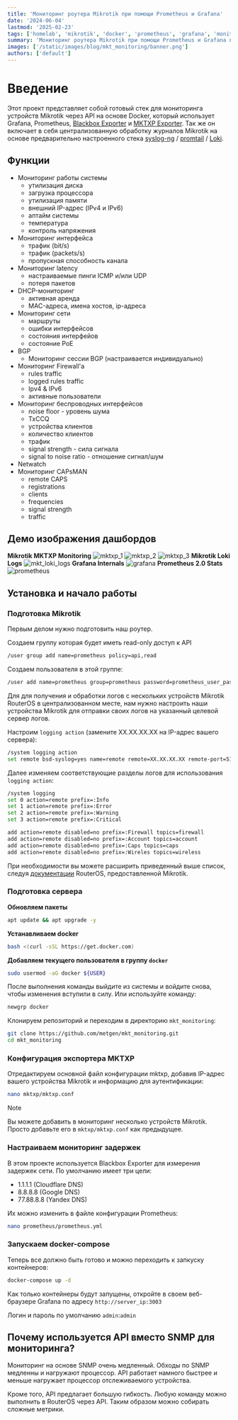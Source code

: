 ```yaml
---
title: 'Мониторинг роутера Mikrotik при помощи Prometheus и Grafana'
date: '2024-06-04'
lastmod: '2025-02-23'
tags: ['homelab', 'mikrotik', 'docker', 'prometheus', 'grafana', 'monitoring']
summary: 'Мониторинг роутера Mikrotik при помощи Prometheus и Grafana в docker контейнере'
images: ['/static/images/blog/mkt_monitoring/banner.png']
authors: ['default']
---
```


# Введение

Этот проект представляет собой готовый стек для мониторинга устройств Mikrotik через API на основе Docker, который использует Grafana, Prometheus, [Blackbox Exporter](https://github.com/prometheus/blackbox_exporter) и [MKTXP Exporter](https://github.com/akpw/mktxp). Так же он включает в себя централизованную обработку журналов Mikrotik на основе предварительно настроенного стека [syslog-ng](https://www.syslog-ng.com/) / [promtail](https://grafana.com/docs/loki/latest/clients/promtail/) / [Loki](https://grafana.com/docs/loki/latest).

## Функции

- Мониторинг работы системы
  - утилизация диска
  - загрузка процессора
  - утилизация памяти
  - внешний IP-адрес (IPv4 и IPv6)
  - аптайм системы
  - температура
  - контроль напряжения
- Мониторинг интерфейса
  - трафик (bit/s)
  - трафик (packets/s)
  - пропускная способность канала
- Мониторинг latency
  - настраиваемые пинги ICMP и/или UDP
  - потеря пакетов
- DHCP-мониторинг
  - активная аренда
  - MAC-адреса, имена хостов, ip-адреса
- Мониторинг сети
  - маршруты
  - ошибки интерфейсов
  - состояния интерфейов
  - cостояние PoE
- BGP
  - Мониторинг сессии BGP (настраивается индивидуально)
- Мониторинг Firewall'а
  - rules traffic
  - logged rules traffic
  - Ipv4 & IPv6
  - активные пользователи
- Мониторинг беспроводных интерфейсов
  - noise floor - уровень шума
  - TxCCQ
  - устройства клиентов
  - количество клиентов
  - трафик
  - signal strength - сила сигнала
  - signal to noise ratio - отношение сигнал/шум
- Netwatch
- Мониторинг CAPsMAN
  - remote CAPS
  - registrations
  - clients
  - frequencies
  - signal strength
  - traffic

## Демо изображения дашбордов

**Mikrotik MKTXP Monitoring**
![mktxp_1](https://raw.githubusercontent.com/metgen/mkt_monitoring/refs/heads/main/assets/mktxp_1.png)
![mktxp_2](https://raw.githubusercontent.com/metgen/mkt_monitoring/refs/heads/main/assets/mktxp_2.png)
![mktxp_3](https://raw.githubusercontent.com/metgen/mkt_monitoring/refs/heads/main/assets/mktxp_3.png)
**Mikrotik Loki Logs**
![mkt_loki_logs](https://raw.githubusercontent.com/metgen/mkt_monitoring/refs/heads/main/assets/mkt_loki_logs.png)
**Grafana Internals**
![grafana](https://raw.githubusercontent.com/metgen/mkt_monitoring/refs/heads/main/assets/grafana.png)
**Prometheus 2.0 Stats**
![prometheus](https://raw.githubusercontent.com/metgen/mkt_monitoring/refs/heads/main/assets/prometheus.png)

## Установка и начало работы

### Подготовка Mikrotik

Первым делом нужно подготовить наш роутер.

Создаем группу которая будет иметь read-only доступ к API

```bash
/user group add name=prometheus policy=api,read
```

Создаем пользователя в этой группе:

```bash
/user add name=prometheus group=prometheus password=prometheus_user_password
```

Для для получения и обработки логов с нескольких устройств Mikrotik RouterOS в централизованном месте, нам нужно настроить наши устройства Mikrotik для отправки своих логов на указанный целевой сервер логов.

Настроим `logging action` (замените XX.XX.XX.XX на IP-адрес вашего сервера):

```bash
/system logging action
set remote bsd-syslog=yes name=remote remote=XX.XX.XX.XX remote-port=514 src-address=0.0.0.0 syslog-facility=local0 syslog-severity=auto target=remote
```

Далее изменяем соответствующие разделы логов для использования `logging action`:

```bash
/system logging
set 0 action=remote prefix=:Info
set 1 action=remote prefix=:Error
set 2 action=remote prefix=:Warning
set 3 action=remote prefix=:Critical

add action=remote disabled=no prefix=:Firewall topics=firewall
add action=remote disabled=no prefix=:Account topics=account
add action=remote disabled=no prefix=:Caps topics=caps
add action=remote disabled=no prefix=:Wireles topics=wireless
```

При необходимости вы можете расширить приведенный выше список, следуя [документации](https://help.mikrotik.com/docs/display/ROS/Log) RouterOS, предоставленной Mikrotik.

### Подготовка сервера

**Обновляем пакеты**

```bash
apt update && apt upgrade -y
```

**Устанавливаем docker**

```bash
bash <(curl -sSL https://get.docker.com)
```

**Добавляем текущего пользователя в группу `docker`**

```bash
sudo usermod -aG docker ${USER}
```

После выполнения команды выйдите из системы и войдите снова, чтобы изменения вступили в силу. Или используйте команду:

```bash
newgrp docker
```

Клонируем репозиторий и переходим в директорию `mkt_monitoring`:

```bash
git clone https://github.com/metgen/mkt_monitoring.git
cd mkt_monitoring
```

### Конфигурация экспортера MKTXP

Отредактируем основной файл конфигурации mktxp, добавив IP-адрес вашего устройства Mikrotik и информацию для аутентификации:

```bash
nano mktxp/mktxp.conf
```

> [!NOTE]
> Вы можете добавить в мониторинг несколько устройств Mikrotik. Просто добавьте его в `mktxp/mktxp.conf` как предыдущее.

### Настраиваем мониторинг задержек

В этом проекте используется Blackbox Exporter для измерения задержек сети. По умолчанию имеет три цели:

- 1.1.1.1 (Cloudflare DNS)
- 8.8.8.8 (Google DNS)
- 77.88.8.8 (Yandex DNS)

Их можно изменить в файле конфигурации Prometheus:

```bash
nano prometheus/prometheus.yml
```

### Запускаем docker-compose

Теперь все должно быть готово и можно переходить к запкуску контейнеров:

```bash
docker-compose up -d
```

Как только контейнеры будут запущены, откройте в своем веб-браузере Grafana по адресу `http://server_ip:3003`

Логин и пароль по умолчанию `admin`:`admin`

## Почему используется API вместо SNMP для мониторинга?

Мониторинг на основе SNMP очень медленный. Обходы по SNMP медленны и нагружают процессор. API работает намного быстрее и меньше нагружает процессор отслеживаемого устройства.

Кроме того, API предлагает большую гибкость. Любую команду можно выполнить в RouterOS через API. Таким образом можно собирать сложные метрики.
